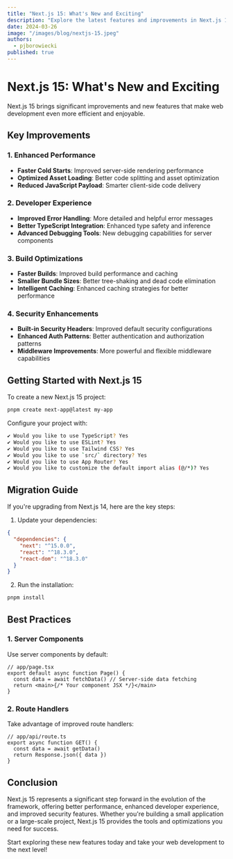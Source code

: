 ```yaml
---
title: "Next.js 15: What's New and Exciting"
description: "Explore the latest features and improvements in Next.js 15, including enhanced performance, better developer experience, and new optimization techniques."
date: 2024-03-26
image: "/images/blog/nextjs-15.jpeg"
authors:
  - pjborowiecki
published: true
---
```


# Next.js 15: What's New and Exciting

Next.js 15 brings significant improvements and new features that make web development even more efficient and enjoyable.

## Key Improvements

### 1. Enhanced Performance
- **Faster Cold Starts**: Improved server-side rendering performance
- **Optimized Asset Loading**: Better code splitting and asset optimization
- **Reduced JavaScript Payload**: Smarter client-side code delivery

### 2. Developer Experience
- **Improved Error Handling**: More detailed and helpful error messages
- **Better TypeScript Integration**: Enhanced type safety and inference
- **Advanced Debugging Tools**: New debugging capabilities for server components

### 3. Build Optimizations
- **Faster Builds**: Improved build performance and caching
- **Smaller Bundle Sizes**: Better tree-shaking and dead code elimination
- **Intelligent Caching**: Enhanced caching strategies for better performance

### 4. Security Enhancements
- **Built-in Security Headers**: Improved default security configurations
- **Enhanced Auth Patterns**: Better authentication and authorization patterns
- **Middleware Improvements**: More powerful and flexible middleware capabilities

## Getting Started with Next.js 15

To create a new Next.js 15 project:

```bash
pnpm create next-app@latest my-app
```

Configure your project with:
```bash
✔ Would you like to use TypeScript? Yes
✔ Would you like to use ESLint? Yes
✔ Would you like to use Tailwind CSS? Yes
✔ Would you like to use `src/` directory? Yes
✔ Would you like to use App Router? Yes
✔ Would you like to customize the default import alias (@/*)? Yes
```

## Migration Guide

If you're upgrading from Next.js 14, here are the key steps:

1. Update your dependencies:
```json
{
  "dependencies": {
    "next": "^15.0.0",
    "react": "^18.3.0",
    "react-dom": "^18.3.0"
  }
}
```

2. Run the installation:
```bash
pnpm install
```

## Best Practices

### 1. Server Components
Use server components by default:
```tsx
// app/page.tsx
export default async function Page() {
  const data = await fetchData() // Server-side data fetching
  return <main>{/* Your component JSX */}</main>
}
```

### 2. Route Handlers
Take advantage of improved route handlers:
```tsx
// app/api/route.ts
export async function GET() {
  const data = await getData()
  return Response.json({ data })
}
```

## Conclusion

Next.js 15 represents a significant step forward in the evolution of the framework, offering better performance, enhanced developer experience, and improved security features. Whether you're building a small application or a large-scale project, Next.js 15 provides the tools and optimizations you need for success.

Start exploring these new features today and take your web development to the next level! 